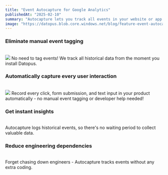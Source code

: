 ```yaml
---
title: "Event Autocapture for Google Analytics"
publishedAt: "2025-02-10"
summary: "Autocapture lets you track all events in your website or app automatically right into your Google Analytics account, no coding required. You don't have to chase your developers to track events!"
image: "https://datopus.blob.core.windows.net/blog/feature-event-autocapture-1.png"
---
```


<div>

### **Eliminate manual event tagging**
<br>
<img class="blog-image-right md:max-w-35" style="background: #f5f6fa;" src="https://datopus.blob.core.windows.net/blog/feature-event-autocapture-2.png" />
No need to tag events! We track all historical data from the moment you install Datopus.

</div>

<div class="clear-both pt-10">

### **Automatically capture every user interaction**
<br>
<img class="blog-image-left md:max-w-35" src="https://datopus.blob.core.windows.net/blog/feature-event-autocapture-1.png" />
Record every click, form submission, and text input in your product automatically - no manual event tagging or developer help needed!

</div>

<div class="clear-both pt-10">

### **Get instant insights**
<br>
Autocapture logs historical events, so there&apos;s no waiting period to collect valuable data.

</div>

<div class="clear-both pt-10">

### **Reduce engineering dependencies**
<br>
Forget chasing down engineers - Autocapture tracks events without any extra coding.

</div>